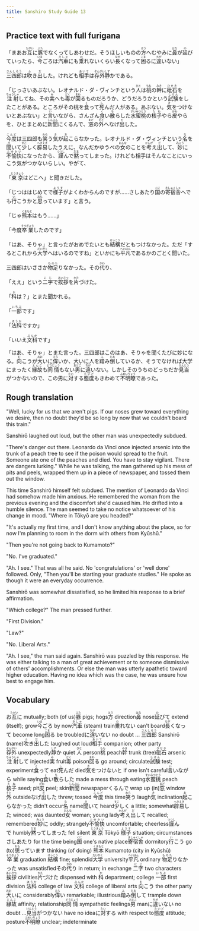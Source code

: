 ```yaml
---
title: Sanshiro Study Guide 13
---
```


## Practice text with full furigana

<p>
「まあお<ruby><rb>互</rb><rt>たがい</rt></ruby>に<ruby><rb>豚</rb><rt>ぶた</rt></ruby>でなくってしあわせだ。そうほしいものの<ruby><rb>方</rb><rt>ほう</rt></ruby>へむやみに<ruby><rb>鼻</rb><rt>はな</rt></ruby>が<ruby><rb>延</rb><rt>の</rt></ruby>びていったら、<ruby><rb>今</rb><rt>いま</rt></ruby>ごろは<ruby><rb>汽車</rb><rt>きしゃ</rt></ruby>にも<ruby><rb>乗</rb><rt>の</rt></ruby>れないくらい<ruby><rb>長</rb><rt>なが</rt></ruby>くなって<ruby><rb>困</rb><rt>こま</rt></ruby>るに<ruby><rb>違</rb><rt>ちが</rt></ruby>いない」
</p>

<p>
<ruby><rb>三四郎</rb><rt>さんしろう</rt></ruby>は<ruby><rb>吹</rb><rt>ふ</rt></ruby>き<ruby><rb>出</rb><rt>だ</rt></ruby>した。けれども<ruby><rb>相手</rb><rt>あいて</rt></ruby>は<ruby><rb>存外</rb><rt>ぞんがい</rt></ruby><ruby><rb>静</rb><rt>しず</rt></ruby>かである。
</p>

<p>
「じっさいあぶない。レオナルド・ダ・ヴィンチという<ruby><rb>人</rb><rt>ひと</rt></ruby>は<ruby><rb>桃</rb><rt>もも</rt></ruby>の<ruby><rb>幹</rb><rt>みき</rt></ruby>に<ruby><rb>砒石</rb><rt>ひせき</rt></ruby>を<ruby><rb>注射</rb><rt>ちゅうしゃ</rt></ruby>してね、その<ruby><rb>実</rb><rt>み</rt></ruby>へも<ruby><rb>毒</rb><rt>どく</rt></ruby>が<ruby><rb>回</rb><rt>まわ</rt></ruby>るものだろうか、どうだろうかという<ruby><rb>試験</rb><rt>しけん</rt></ruby>をしたことがある。ところがその桃を<ruby><rb>食</rb><rt>く</rt></ruby>って<ruby><rb>死</rb><rt>し</rt></ruby>んだ人がある。あぶない。<ruby><rb>気</rb><rt>き</rt></ruby>をつけないとあぶない」と<ruby><rb>言</rb><rt>い</rt></ruby>いながら、さんざん<ruby><rb>食</rb><rt>く</rt></ruby>い<ruby><rb>散</rb><rt>ち</rt></ruby>らした<ruby><rb>水蜜桃</rb><rt>すいみつとう</rt></ruby>の<ruby><rb>核子</rb><rt>たね</rt></ruby>やら<ruby><rb>皮</rb><rt>かわ</rt></ruby>やらを、ひとまとめに<ruby><rb>新聞</rb><rt>しんぶん</rt></ruby>にくるんで、<ruby><rb>窓</rb><rt>まど</rt></ruby>の<ruby><rb>外</rb><rt>そと</rt></ruby>へなげ<ruby><rb>出</rb><rt>だ</rt></ruby>した。
</p>

<p>
<ruby><rb>今度</rb><rt>こんど</rt></ruby>は三四郎も<ruby><rb>笑</rb><rt>わら</rt></ruby>う<ruby><rb>気</rb><rt>き</rt></ruby>が<ruby><rb>起</rb><rt>お</rt></ruby>こらなかった。レオナルド・ダ・ヴィンチという<ruby><rb>名</rb><rt>な</rt></ruby>を<ruby><rb>聞</rb><rt>き</rt></ruby>いて<ruby><rb>少</rb><rt>すこ</rt></ruby>しく<ruby><rb>辟易</rb><rt>へきえき</rt></ruby>したうえに、なんだかゆうべの<ruby><rb>女</rb><rt>おんな</rt></ruby>のことを<ruby><rb>考</rb><rt>かんが</rt></ruby>え<ruby><rb>出</rb><rt>だ</rt></ruby>して、<ruby><rb>妙</rb><rt>みょう</rt></ruby>に<ruby><rb>不愉快</rb><rt>ふゆかい</rt></ruby>になったから、<ruby><rb>謹</rb><rt>つつし</rt></ruby>んで<ruby><rb>黙</rb><rt>だま</rt></ruby>ってしまった。けれども相手はそんなことにいっこう気がつかないらしい。やがて、
</p>

<p>
「<ruby><rb>東京</rb><rt>とうきょう</rt></ruby>はどこへ」と聞きだした。
</p>

<p>
「じつははじめてで<ruby><rb>様子</rb><rt>ようす</rt></ruby>がよくわからんのですが……さしあたり<ruby><rb>国</rb><rt>くに</rt></ruby>の<ruby><rb>寄宿舎</rb><rt>きしゅくしゃ</rt></ruby>へでも<ruby><rb>行</rb><rt>い</rt></ruby>こうかと<ruby><rb>思</rb><rt>おも</rt></ruby>っています」と言う。
</p>

<p>
「じゃ<ruby><rb>熊本</rb><rt>くまもと</rt></ruby>はもう……」
</p>

<p>
「今度<ruby><rb>卒業</rb><rt>そつぎょう</rt></ruby>したのです」
</p>

<p>
「はあ、そりゃ」と言ったがおめでたいとも<ruby><rb>結構</rb><rt>けっこう</rt></ruby>だともつけなかった。ただ「するとこれから<ruby><rb>大学</rb><rt>だいがく</rt></ruby>へはいるのですね」といかにも<ruby><rb>平凡</rb><rt>へいぼん</rt></ruby>であるかのごとく聞いた。
</p>

<p>
三四郎はいささか<ruby><rb>物足</rb><rt>ものた</rt></ruby>りなかった。その<ruby><rb>代</rb><rt>かわ</rt></ruby>り、
</p>

<p>
「ええ」という<ruby><rb>二字</rb><rt>にじ</rt></ruby>で<ruby><rb>挨拶</rb><rt>あいさつ</rt></ruby>を<ruby><rb>片</rb><rt>かた</rt></ruby>づけた。
</p>

<p>
「<ruby><rb>科</rb><rt>か</rt></ruby>は？」とまた聞かれる。
</p>

<p>
「<ruby><rb>一部</rb><rt>いちぶ</rt></ruby>です」
</p>

<p>
「<ruby><rb>法科</rb><rt>ほうか</rt></ruby>ですか」
</p>

<p>
「いいえ<ruby><rb>文科</rb><rt>ぶんか</rt></ruby>です」
</p>

<p>
「はあ、そりゃ」とまた言った。三四郎はこのはあ、そりゃを聞くたびに妙になる。<ruby><rb>向</rb><rt>む</rt></ruby>こうが<ruby><rb>大</rb><rt>おお</rt></ruby>いに<ruby><rb>偉</rb><rt>えら</rt></ruby>いか、大いに人を<ruby><rb>踏</rb><rt>ふ</rt></ruby>み<ruby><rb>倒</rb><rt>たお</rt></ruby>しているか、そうでなければ大学にまったく<ruby><rb>縁故</rb><rt>えんこ</rt></ruby>も<ruby><rb>同情</rb><rt>どうじょう</rt></ruby>もない<ruby><rb>男</rb><rt>おとこ</rt></ruby>に<ruby><rb>違</rb><rt>ちが</rt></ruby>いない。しかしそのうちのどっちだか<ruby><rb>見当</rb><rt>けんとう</rt></ruby>がつかないので、この男に<ruby><rb>対</rb><rt>たい</rt></ruby>する<ruby><rb>態度</rb><rt>たいど</rt></ruby>もきわめて<ruby><rb>不明瞭</rb><rt>ふめいりょう</rt></ruby>であった。
</p>


## Rough translation

"Well, lucky for us that we aren't pigs. If our noses grew toward everything we desire, then no doubt they'd be so long by now that we couldn't board this train."

Sanshirō laughed out loud, but the other man was unexpectedly subdued.

"There's danger out there. Leonardo da Vinci once injected arsenic into the trunk of a peach tree to see if the poison would spread to the fruit. Someone ate one of the peaches and died. You have to stay vigilant. There are dangers lurking." While he was talking, the man gathered up his mess of pits and peels, wrapped them up in a piece of newspaper, and tossed them out the window.

This time Sanshirō himself felt subdued. The mention of Leonardo da Vinci had somehow made him anxious. He remembered the woman from the previous evening and the discomfort she'd caused him. He drifted into a humble silence. The man seemed to take no notice whatsoever of his change in mood. "Where in Tōkyō are you headed?"

"It's actually my first time, and I don't know anything about the place, so for now I'm planning to room in the dorm with others from Kyūshū."

"Then you're not going back to Kumamoto?"

"No. I've graduated."

"Ah. I see." That was all he said. No 'congratulations' or 'well done' followed. Only, "Then you'll be starting your graduate studies." He spoke as though it were an everyday occurrence.

Sanshirō was somewhat dissatisfied, so he limited his response to a brief affirmation.

"Which college?" The man pressed further.

"First Division."

"Law?"

"No. Liberal Arts."

"Ah. I see," the man said again. Sanshirō was puzzled by this response. He was either talking to a man of great achievement or to someone dismissive of others' accomplishments. Or else the man was utterly apathetic toward higher education. Having no idea which was the case, he was unsure how best to engage him.  


## Vocabulary

<p>
<span class="vocabstudy">お<ruby><rb>互</rb><rt>たがい</rt></ruby>に&nbsp;mutually; both (of us)</span><span class="vocabstudy"><ruby><rb>豚</rb><rt>ぶた</rt></ruby>&nbsp;pigs; hogs</span><span class="vocabstudy"><ruby><rb>方</rb><rt>ほう</rt></ruby>&nbsp;direction</span><span class="vocabstudy"><ruby><rb>鼻</rb><rt>はな</rt></ruby>&nbsp;nose</span><span class="vocabstudy"><ruby><rb>延</rb><rt>の</rt></ruby>びて&nbsp;extend (itself); grow</span><span class="vocabstudy"><ruby><rb>今</rb><rt>いま</rt></ruby>ごろ&nbsp;by now</span><span class="vocabstudy"><ruby><rb>汽車</rb><rt>きしゃ</rt></ruby>&nbsp;(steam) train</span><span class="vocabstudy"><ruby><rb>乗</rb><rt>の</rt></ruby>れない&nbsp;can't board</span><span class="vocabstudy"><ruby><rb>長</rb><rt>なが</rt></ruby>くなって&nbsp;become long</span><span class="vocabstudy"><ruby><rb>困</rb><rt>こま</rt></ruby>る&nbsp;be troubled</span><span class="vocabstudy">に<ruby><rb>違</rb><rt>ちが</rt></ruby>いない&nbsp;no doubt ...</span>
<span class="vocabstudy"><ruby><rb>三四郎</rb><rt>さんしろう</rt></ruby>&nbsp;Sanshirō (name)</span><span class="vocabstudy"><ruby><rb>吹</rb><rt>ふ</rt></ruby>き<ruby><rb>出</rb><rt>だ</rt></ruby>した&nbsp;laughed out loud</span><span class="vocabstudy"><ruby><rb>相手</rb><rt>あいて</rt></ruby>&nbsp;companion; other party</span><span class="vocabstudy"><ruby><rb>存外</rb><rt>ぞんがい</rt></ruby>&nbsp;unexpectedly</span><span class="vocabstudy"><ruby><rb>静</rb><rt>しず</rt></ruby>か&nbsp;quiet</span>
<span class="vocabstudy"><ruby><rb>人</rb><rt>ひと</rt></ruby>&nbsp;person</span><span class="vocabstudy"><ruby><rb>桃</rb><rt>もも</rt></ruby>&nbsp;peach</span><span class="vocabstudy"><ruby><rb>幹</rb><rt>みき</rt></ruby>&nbsp;trunk (tree)</span><span class="vocabstudy"><ruby><rb>砒石</rb><rt>ひせき</rt></ruby>&nbsp;arsenic</span><span class="vocabstudy"><ruby><rb>注射</rb><rt>ちゅうしゃ</rt></ruby>して&nbsp;injected</span><span class="vocabstudy"><ruby><rb>実</rb><rt>み</rt></ruby>&nbsp;fruit</span><span class="vocabstudy"><ruby><rb>毒</rb><rt>どく</rt></ruby>&nbsp;poison</span><span class="vocabstudy"><ruby><rb>回</rb><rt>まわ</rt></ruby>る&nbsp;go around; circulate</span><span class="vocabstudy"><ruby><rb>試験</rb><rt>しけん</rt></ruby>&nbsp;test; experiment</span><span class="vocabstudy"><ruby><rb>食</rb><rt>く</rt></ruby>って&nbsp;eat</span><span class="vocabstudy"><ruby><rb>死</rb><rt>し</rt></ruby>んだ&nbsp;died</span><span class="vocabstudy"><ruby><rb>気</rb><rt>き</rt></ruby>をつけないと&nbsp;if one isn't careful</span><span class="vocabstudy"><ruby><rb>言</rb><rt>い</rt></ruby>いながら&nbsp;while saying</span><span class="vocabstudy"><ruby><rb>食</rb><rt>く</rt></ruby>い<ruby><rb>散</rb><rt>ち</rt></ruby>らした&nbsp;made a mess through eating</span><span class="vocabstudy"><ruby><rb>水蜜桃</rb><rt>すいみつとう</rt></ruby>&nbsp;peach</span><span class="vocabstudy"><ruby><rb>核子</rb><rt>たね</rt></ruby>&nbsp;seed; pit</span><span class="vocabstudy"><ruby><rb>皮</rb><rt>かわ</rt></ruby>&nbsp;peel; skin</span><span class="vocabstudy"><ruby><rb>新聞</rb><rt>しんぶん</rt></ruby>&nbsp;newspaper</span><span class="vocabstudy">くるんで&nbsp;wrap up (in)</span><span class="vocabstudy"><ruby><rb>窓</rb><rt>まど</rt></ruby>&nbsp;window</span><span class="vocabstudy"><ruby><rb>外</rb><rt>そと</rt></ruby>&nbsp;outside</span><span class="vocabstudy">なげ<ruby><rb>出</rb><rt>だ</rt></ruby>した&nbsp;threw; tossed</span>
<span class="vocabstudy"><ruby><rb>今度</rb><rt>こんど</rt></ruby>&nbsp;this time</span><span class="vocabstudy"><ruby><rb>笑</rb><rt>わら</rt></ruby>う&nbsp;laugh</span><span class="vocabstudy"><ruby><rb>気</rb><rt>き</rt></ruby>&nbsp;inclination</span><span class="vocabstudy"><ruby><rb>起</rb><rt>お</rt></ruby>こらなかった&nbsp;didn't occur</span><span class="vocabstudy"><ruby><rb>名</rb><rt>な</rt></ruby>&nbsp;name</span><span class="vocabstudy"><ruby><rb>聞</rb><rt>き</rt></ruby>いて&nbsp;heard</span><span class="vocabstudy"><ruby><rb>少</rb><rt>すこ</rt></ruby>しく&nbsp;a little; somewhat</span><span class="vocabstudy"><ruby><rb>辟易</rb><rt>へきえき</rt></ruby>した&nbsp;winced; was daunted</span><span class="vocabstudy"><ruby><rb>女</rb><rt>おんな</rt></ruby>&nbsp;woman; young lady</span><span class="vocabstudy"><ruby><rb>考</rb><rt>かんが</rt></ruby>え<ruby><rb>出</rb><rt>だ</rt></ruby>して&nbsp;recalled; remembered</span><span class="vocabstudy"><ruby><rb>妙</rb><rt>みょう</rt></ruby>に&nbsp;oddly; strangely</span><span class="vocabstudy"><ruby><rb>不愉快</rb><rt>ふゆかい</rt></ruby>&nbsp;uncomfortable; cheerless</span><span class="vocabstudy"><ruby><rb>謹</rb><rt>つつし</rt></ruby>んで&nbsp;humbly</span><span class="vocabstudy"><ruby><rb>黙</rb><rt>だま</rt></ruby>ってしまった&nbsp;fell silent</span>
<span class="vocabstudy"><ruby><rb>東京</rb><rt>とうきょう</rt></ruby>&nbsp;Tōkyō</span>
<span class="vocabstudy"><ruby><rb>様子</rb><rt>ようす</rt></ruby>&nbsp;situation; circumstances</span><span class="vocabstudy">さしあたり&nbsp;for the time being</span><span class="vocabstudy"><ruby><rb>国</rb><rt>くに</rt></ruby>&nbsp;one's native place</span><span class="vocabstudy"><ruby><rb>寄宿舎</rb><rt>きしゅくしゃ</rt></ruby>&nbsp;dormitory</span><span class="vocabstudy"><ruby><rb>行</rb><rt>い</rt></ruby>こう&nbsp;go (to)</span><span class="vocabstudy"><ruby><rb>思</rb><rt>おも</rt></ruby>っています&nbsp;thinking (of doing)</span>
<span class="vocabstudy"><ruby><rb>熊本</rb><rt>くまもと</rt></ruby>&nbsp;Kumamoto (city in Kyūshū)</span>
<span class="vocabstudy"><ruby><rb>卒業</rb><rt>そつぎょう</rt></ruby>&nbsp;graduation</span>
<span class="vocabstudy"><ruby><rb>結構</rb><rt>けっこう</rt></ruby>&nbsp;fine; splendid</span><span class="vocabstudy"><ruby><rb>大学</rb><rt>だいがく</rt></ruby>&nbsp;university</span><span class="vocabstudy"><ruby><rb>平凡</rb><rt>へいぼん</rt></ruby>&nbsp;ordinary</span>
<span class="vocabstudy"><ruby><rb>物足</rb><rt>ものた</rt></ruby>りなかった&nbsp;was unsatisfied</span><span class="vocabstudy">その<ruby><rb>代</rb><rt>かわ</rt></ruby>り&nbsp;in return; in exchange</span>
<span class="vocabstudy"><ruby><rb>二字</rb><rt>にじ</rt></ruby>&nbsp;two characters</span><span class="vocabstudy"><ruby><rb>挨拶</rb><rt>あいさつ</rt></ruby>&nbsp;civilities</span><span class="vocabstudy"><ruby><rb>片</rb><rt>かた</rt></ruby>づけた&nbsp;dispensed with</span>
<span class="vocabstudy"><ruby><rb>科</rb><rt>か</rt></ruby>&nbsp;department; college</span>
<span class="vocabstudy"><ruby><rb>一部</rb><rt>いちぶ</rt></ruby>&nbsp;first division</span>
<span class="vocabstudy"><ruby><rb>法科</rb><rt>ほうか</rt></ruby>&nbsp;college of law</span>
<span class="vocabstudy"><ruby><rb>文科</rb><rt>ぶんか</rt></ruby>&nbsp;college of liberal arts</span>
<span class="vocabstudy"><ruby><rb>向</rb><rt>む</rt></ruby>こう&nbsp;the other party</span><span class="vocabstudy"><ruby><rb>大</rb><rt>おお</rt></ruby>いに&nbsp;considerably</span><span class="vocabstudy"><ruby><rb>偉</rb><rt>えら</rt></ruby>い&nbsp;remarkable; illustrious</span><span class="vocabstudy"><ruby><rb>踏</rb><rt>ふ</rt></ruby>み<ruby><rb>倒</rb><rt>たお</rt></ruby>して&nbsp;trample down</span><span class="vocabstudy"><ruby><rb>縁故</rb><rt>えんこ</rt></ruby>&nbsp;affinity; relationship</span><span class="vocabstudy"><ruby><rb>同情</rb><rt>どうじょう</rt></ruby>&nbsp;sympathetic feelings</span><span class="vocabstudy"><ruby><rb>男</rb><rt>おとこ</rt></ruby>&nbsp;man</span><span class="vocabstudy">に<ruby><rb>違</rb><rt>ちが</rt></ruby>いない&nbsp;no doubt ...</span><span class="vocabstudy"><ruby><rb>見当</rb><rt>けんとう</rt></ruby>がつかない&nbsp;have no idea</span><span class="vocabstudy">に<ruby><rb>対</rb><rt>たい</rt></ruby>する&nbsp;with respect to</span><span class="vocabstudy"><ruby><rb>態度</rb><rt>たいど</rt></ruby>&nbsp;attitude; posture</span><span class="vocabstudy"><ruby><rb>不明瞭</rb><rt>ふめいりょう</rt></ruby>&nbsp;unclear; indeterminate</span>
</p>
